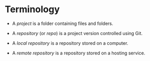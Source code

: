 # Terminology

+ A _project_ is a folder containing files and folders.

+ A _repository_  (or _repo_) is a project version controlled using Git.

+ A _local repository_ is a repository stored on a computer.

+ A _remote repository_ is a repository stored on a hosting service.

